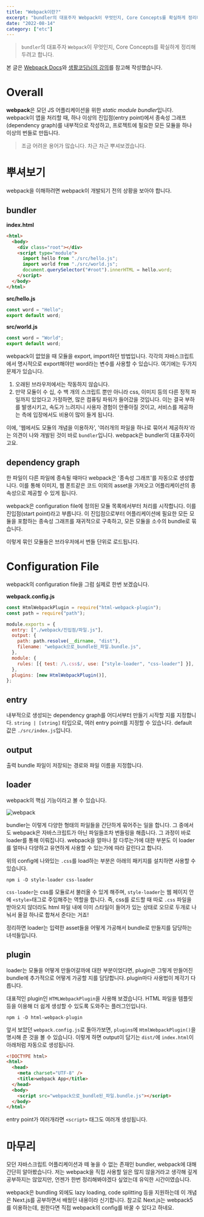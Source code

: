 ```yaml
---
title: "Webpack이란?"
excerpt: "bundler의 대표주자 Webpack이 무엇인지, Core Concepts를 확실하게 정리해두려고 합니다."
date: "2022-08-14"
category: ["etc"]
---
```


> `bundler`의 대표주자 `Webpack`이 무엇인지, Core Concepts를 확실하게 정리해두려고 합니다.

본 글은 [Webpack Docs](https://webpack.js.org/concepts/)와 [생활코딩님의 강의](https://opentutorials.org/module/4566)를 참고해 작성했습니다.

# Overall

**webpack**은 모던 JS 어플리케이션을 위한 *static module bundler*입니다. webpack이 앱을 처리할 때, 하나 이상의 진입점(entry point)에서 종속성 그래프(dependency graph)를 내부적으로 작성하고, 프로젝트에 필요한 모든 모듈을 하나 이상의 번들로 만듭니다.

> 조금 어려운 용어가 많습니다. 차근 차근 뿌셔보겠습니다.

# 뿌셔보기

webpack을 이해하려면 webpack이 개발되기 전의 상황을 보아야 합니다.

## bundler

**index.html**

```html
<html>
  <body>
    <div class="root"></div>
    <script type="module">
      import hello from "./src/hello.js";
      import world from "./src/world.js";
      document.querySelector("#root").innerHTML = hello.word;
    </script>
  </body>
</html>
```

**src/hello.js**

```js
const word = "Hello";
export default word;
```

**src/world.js**

```js
const word = "World";
export default word;
```

webpack이 없었을 때 모듈을 export, import하던 방법입니다. 각각의 자바스크립트에서 명시적으로 export해야만 word라는 변수를 사용할 수 있습니다. 여기에는 두가지 문제가 있습니다.

1. 오래된 브라우저에서는 작동하지 않습니다.
2. 만약 모듈이 수 십, 수 백 개의 스크립트 뿐만 아니라 css, 이미지 등의 다른 정적 파일까지 있었다고 가정하면, 많은 컴퓨팅 파워가 들어갔을 것입니다. 이는 결국 부하를 발생시키고, 속도가 느려지니 사용자 경험이 안좋아질 것이고, 서비스를 제공하는 측에 입장에서도 비용이 많이 들게 됩니다.

이에, '웹에서도 모듈의 개념을 이용하자', '여러개의 파일을 하나로 묶어서 제공하자'라는 의견이 나와 개발된 것이 바로 `bundler`입니다. webpack은 bundler의 대표주자이고요.

## dependency graph

한 파일이 다른 파일에 종속될 때마다 webpack은 '종속성 그래프'를 자동으로 생성합니다. 이를 통해 이미지, 웹 폰트같은 코드 이외의 asset을 가져오고 어플리케이션의 종속성으로 제공할 수 있게 됩니다.

webpack은 configuration file에 정의된 모듈 목록에서부터 처리를 시작합니다. 이를 진입점(start point)라고 부릅니다. 이 진입점으로부터 어플리케이션에 필요한 모든 모듈을 포함하는 종속성 그래프를 재귀적으로 구축하고, 모든 모듈을 소수의 bundle로 묶습니다.

이렇게 묶인 모듈들은 브라우저에서 번들 단위로 로드됩니다.

# Configuration File

webpack의 configuration file을 그럼 실제로 한번 보겠습니다.

**webpack.config.js**

```js
const HtmlWebpackPlugin = require("html-webpack-plugin");
const path = require("path");

module.exports = {
  entry: ["./webpack/진입점/파일.js"],
  output: {
    path: path.resolve(__dirname, "dist"),
    filename: "webpack으로_bundle된_파일.bundle.js",
  },
  module: {
    rules: [{ test: /\.css$/, use: ["style-loader", "css-loader"] }],
  },
  plugins: [new HtmlWebpackPlugin()],
};
```

## entry

내부적으로 생성되는 dependency graph를 어디서부터 만들기 시작할 지를 지정합니다. `string | [string]` 타입으로, 여러 entry point를 지정할 수 있습니다. default 값은 `./src/index.js`입니다.

## output

출력 bundle 파일이 저장되는 경로와 파일 이름을 지정합니다.

## loader

webpack의 핵심 기능이라고 볼 수 있습니다.

![webpack](/static/img/Webpack이란/webpack.png)

bundler는 이렇게 다양한 형태의 파일들을 간단하게 묶어주는 일을 합니다. 그 중에서도 webpack은 자바스크립트가 아닌 파일들조차 번들링을 해줍니다. 그 과정이 바로 loader를 통해 이뤄집니다. webpack을 얼마나 잘 다루는가에 대한 부분도 이 loader를 얼마나 다양하고 유연하게 사용할 수 있는가에 따라 갈린다고 합니다.

위의 config에 나와있는 `.css`를 load하는 부분은 아래의 패키지를 설치하면 사용할 수 있습니다.

```code
npm i -D style-loader css-loader
```

`css-loader`는 css를 모듈로서 불러올 수 있게 해주며, `style-loader`는 웹 페이지 안에 `<style>`태그로 주입해주는 역할을 합니다. 즉, css를 로드할 때 따로 `.css` 파일을 받아오지 않더라도 html 파일 내에 이미 스타일이 들어가 있는 상태로 오므로 두개로 나눠서 올걸 하나로 합쳐서 준다는 거죠!

정리하면 loader는 입력한 asset들을 어떻게 가공해서 bundle로 만들지를 담당하는 녀석들입니다.

## plugin

loader는 모듈을 어떻게 만들어갈까에 대한 부분이었다면, plugin은 그렇게 만들어진 bundle에 추가적으로 어떻게 가공할 지를 담당합니다. plugin마다 사용법이 제각기 다릅니다.

대표적인 plugin인 `HTMLWebpackPlugin`을 사용해 보겠습니다. HTML 파일을 템플릿 등을 이용해 더 쉽게 생성할 수 있도록 도와주는 플러그인입니다.

```code
npm i -D html-webpack-plugin
```

앞서 보았던 `webpack.config.js`로 돌아가보면, `plugins`에 `HtmlWebpackPlugin()`을 명시해 준 것을 볼 수 있습니다. 이렇게 하면 output이 담기는 `dist/`에 `index.html`이 아래처럼 자동으로 생성됩니다.

```html
<!DOCTYPE html>
<html>
  <head>
    <meta charset="UTF-8" />
    <title>webpack App</title>
  </head>
  <body>
    <script src="webpack으로_bundle된_파일.bundle.js"></script>
  </body>
</html>
```

entry point가 여러개라면 `<script>` 태그도 여러개 생성됩니다.

# 마무리

모던 자바스크립트 어플리케이션과 떼 놓을 수 없는 존재인 bundler, webpack에 대해 간단히 알아봤습니다. 저는 webpack을 직접 사용할 일은 많지 않을거라고 생각해 깊게 공부하지는 않았지만, 언젠가 한번 정리해봐야겠다 싶었는데 유익한 시간이였습니다.

webpack은 bundling 외에도 lazy loading, code splitting 등을 지원하는데 이 개념은 Next.js를 공부하면서 배웠던 내용이라 신기합니다. 참고로 Next.js는 webpack5를 이용하는데, 원한다면 직접 webpack의 config를 바꿀 수 있다고 하네요.

